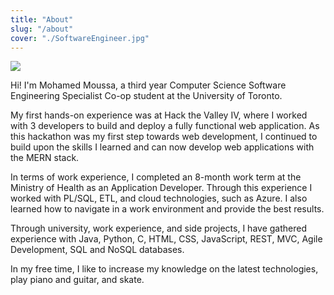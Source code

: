 ```yaml
---
title: "About"
slug: "/about"
cover: "./SoftwareEngineer.jpg"
---
```


![](./AtMontrealBiosphere.jpg)

Hi! I'm Mohamed Moussa, a third year Computer Science Software Engineering Specialist Co-op student at the University of Toronto.

My first hands-on experience was at Hack the Valley IV, where I worked with 3 developers to build and deploy a fully functional web application.
As this hackathon was my first step towards web development,
I continued to build upon the skills I learned and can now develop web applications with the MERN stack.

In terms of work experience, I completed an 8-month work term at the Ministry of Health as an Application Developer.
Through this experience I worked with PL/SQL, ETL, and cloud technologies, such as Azure.
I also learned how to navigate in a work environment and provide the best results.

Through university, work experience, and side projects, I have gathered experience with Java, Python, C,
HTML, CSS, JavaScript, REST, MVC, Agile Development, SQL and NoSQL databases.

In my free time, I like to increase my knowledge on the latest technologies, play piano and guitar, and skate.
